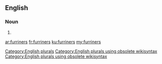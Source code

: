 ==English==

===Noun===
{{head|en}}

# {{plural of|furriner}}

[[Category:English plurals]][[Category:English plurals using obsolete wikisyntax]][[Category:English plurals using obsolete wikisyntax]]

[[ar:furriners]]
[[fr:furriners]]
[[ku:furriners]]
[[my:furriners]]